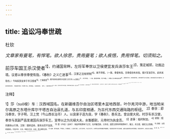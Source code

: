 ```yaml
---
---
---
```

title: 追讼冯奉世疏
---



杜钦

*文章家有曼笔，有悍笔。欲人徐思，贵用曼笔；欲人疾悟，贵用悍笔。切须知之。*

前莎车国王杀汉使者<sup>1】，约诸国背畔。左将军奉世以卫侯便宜发兵诛莎车王<sup>2】，策定城郭，功施边境。议者以奉世奉使有指，《春秋》之义亡遂事<sup>3】，汉家之法有矫制<sup>4】，故不得侯。（一案。奉使有指，言奉使自有本指，擅兴军诛莎车，却非其指也。）今匈奴郅支单于杀汉使者<sup>5】，亡保康居<sup>5】，都护延寿发城郭兵屯田吏士四万余人以诛斩之<sup>7】，封为列侯。（一案。看他叙两案，笔下轻重。）臣愚以为比罪则郅支薄<sup>8】，量敌则莎车众，用师则奉世寡，计胜则奉世为功于边境安，虑败则延寿为祸于国家深。其违命而擅生事同，（笔如暑月聚雨，不过数十百点，而势甚猛。）延寿割地封，（授今。）而奉世独不录<sup>9】。（追前。）臣闻功同赏异则劳臣疑，罪钩刑殊则百姓惑；疑生无常<sup>10】，惑生不知所从；亡常则节趋不立<sup>11】，不知所从则百姓无所措手足。（上段“臣愚以为”，此段“臣闻”，总是悍笔，此老泉先生之所从出也。）奉世图难忘死<sup>12】，信命殊俗<sup>13】，威功白著<sup>14】，为世使表<sup>15】，独抑压而不扬，非圣主所以塞疑厉节之意也。（信手括四字，好。）愿下有司议。

<sup>注释】

<sup>1】莎（suō梭）车：汉西域国名。在新疆维吾尔自治区塔里木盆地西部，叶尔羌河中游，地当帕米尔高原之东塔什库尔干塔吉自治县孔道，与五印度相通，为古代东西交通陆路的枢纽。
<sup>2】奉世：即冯奉世，字子明，汉上党（今山西长治市）人。以良家子选为良，学《春秋》，善兵法。曾出使大宛。时莎车杀汉使，奉世与其副严昌发诸国兵诛莎车王。宣帝以之为光禄大夫，水衡都尉。元帝时为执金吾。
<sup>3】遂事：临时制宜。
<sup>4】矫制：假托朝命以行事。汉制：擅矫诏命，虽有功劳不加赏。
<sup>5】郅（zhì志）支单于：匈奴呼韩邪单于之兄，名呼屠吾斯。元帝初，因怨汉厚待呼韩邪单于，叛汉，杀汉使，侵扰汉之西陲。
<sup>6】康居：古西域城国名。东临乌孙、大宛，南接大月氏、安息，西与奄蔡交界。
<sup>7】延寿：即甘延寿，字君况。少善骑射，入羽林为郎，以材力获宠，升辽东太守。元帝时出任西域都护骑都尉。匈奴郅支单于杀汉使者，延寿与副尉陈汤进军康居，斩郅支单于。因功封义成侯。
<sup>8】薄：轻。
<sup>9】录：录用。
<sup>10】无常：变化不定。
<sup>11】节趋：犹操守志向。
<sup>12】图难：谋除国难。
<sup>13】信命：指使者携带的命令。殊俗：指异域。
<sup>14】白著：星明。
<sup>15】使表：使者之表率。